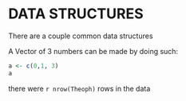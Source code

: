 DATA STRUCTURES
========================================================

There are a couple common data structures

A Vector of 3 numbers can be made by doing such:
```r
a <- c(0,1, 3)
a
```

there were `r nrow(Theoph)` rows in the data